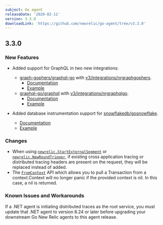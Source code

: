 ```yaml
---
subject: Go agent
releaseDate: '2020-02-11'
version: 3.3.0
downloadLink: 'https://github.com/newrelic/go-agent/tree/v3.3.0'
---
```


## 3.3.0

### New Features

* Added support for GraphQL in two new integrations:

  * [graph-gophers/graphql-go](https://github.com/graph-gophers/graphql-go) with [v3/integrations/nrgraphgophers](https://godoc.org/github.com/newrelic/go-agent/v3/integrations/nrgraphgophers).
    * [Documentation](https://godoc.org/github.com/newrelic/go-agent/v3/integrations/nrgraphgophers)
    * [Example](https://github.com/newrelic/go-agent/blob/master/v3/integrations/nrgraphgophers/example/main.go)
  * [graphql-go/graphql](https://github.com/graphql-go/graphql) with [v3/integrations/nrgraphqlgo](https://godoc.org/github.com/newrelic/go-agent/v3/integrations/nrgraphqlgo).
    * [Documentation](https://godoc.org/github.com/newrelic/go-agent/v3/integrations/nrgraphqlgo)
    * [Example](https://github.com/newrelic/go-agent/blob/master/v3/integrations/nrgraphqlgo/example/main.go)
* Added database instrumentation support for [snowflakedb/gosnowflake](https://github.com/snowflakedb/gosnowflake).

  * [Documentation](https://godoc.org/github.com/newrelic/go-agent/v3/integrations/nrsnowflake)
  * [Example](https://github.com/newrelic/go-agent/blob/master/v3/integrations/nrsnowflake/example/main.go)

### Changes

* When using [`newrelic.StartExternalSegment`](https://godoc.org/github.com/newrelic/go-agent/v3/newrelic#StartExternalSegment) or [`newrelic.NewRoundTripper`](https://godoc.org/github.com/newrelic/go-agent/v3/newrelic#NewRoundTripper), if existing cross application tracing or distributed tracing headers are present on the request, they will be replaced instead of added.
* The [`FromContext`](https://godoc.org/github.com/newrelic/go-agent/v3/newrelic#FromContext) API which allows you to pull a Transaction from a context.Context will no longer panic if the provided context is nil. In this case, a nil is returned.

### Known Issues and Workarounds

If a .NET agent is initiating distributed traces as the root service, you must update that .NET agent to version 8.24 or later before upgrading your downstream Go New Relic agents to this agent release.
